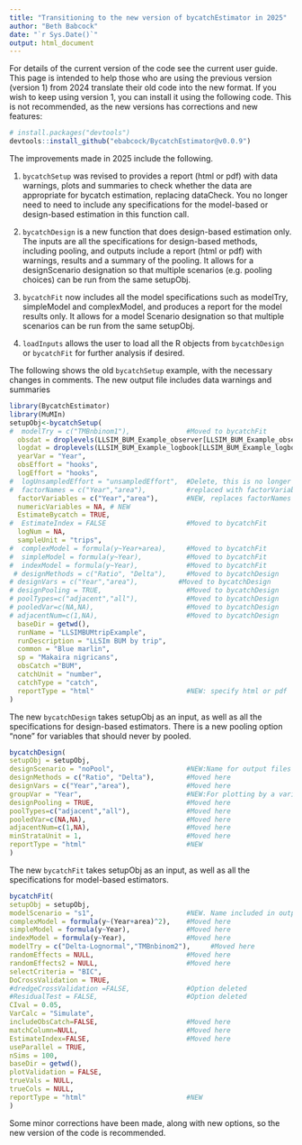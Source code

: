 ```yaml
---
title: "Transitioning to the new version of bycatchEstimator in 2025"
author: "Beth Babcock"
date: "`r Sys.Date()`"
output: html_document
---
```


For details of the current version of the code see the current user guide. This page is intended to help those who are using the previous version (version 1) from 2024 translate their old code into the new format. If you wish to keep using version 1, you can install it using the following code. This is not recommended, as the new versions has corrections and new features:

```r
# install.packages("devtools")
devtools::install_github("ebabcock/BycatchEstimator@v0.0.9")
```


The improvements made in 2025 include the following.

1. `bycatchSetup` was revised to provides a report (html or pdf) with data warnings, plots and summaries to check whether the data are appropriate for bycatch estimation, replacing dataCheck. You no longer need to need to include any specifications for the model-based or design-based estimation in this function call. 

2. `bycatchDesign` is a new function that does design-based estimation only. The inputs are all the specifications for design-based methods, including pooling, and outputs include a report (html or pdf) with warnings, results and a summary of the pooling. It allows for a designScenario designation so that multiple scenarios (e.g. pooling choices) can be run from the same setupObj.

3. `bycatchFit` now includes all the model specifications such as modelTry, simpleModel and complexModel, and produces a report for the model results only. It allows for a model Scenario designation so that multiple scenarios can be run from the same setupObj.

4. `loadInputs` allows the user to load all the R objects from `bycatchDesign` or `bycatchFit` for further analysis if desired. 

The following shows the old `bycatchSetup` example, with the necessary changes in comments. The new output file includes data warnings and summaries

```r
library(BycatchEstimator)
library(MuMIn)
setupObj<-bycatchSetup(
#  modelTry = c("TMBnbinom1"),              #Moved to bycatchFit
  obsdat = droplevels(LLSIM_BUM_Example_observer[LLSIM_BUM_Example_observer$Year>2010 &LLSIM_BUM_Example_observer$fleet==2,]),
  logdat = droplevels(LLSIM_BUM_Example_logbook[LLSIM_BUM_Example_logbook$Year>2010 & LLSIM_BUM_Example_logbook$fleet==2,]),
  yearVar = "Year",
  obsEffort = "hooks",
  logEffort = "hooks",
#  logUnsampledEffort = "unsampledEffort",  #Delete, this is no longer used
#  factorNames = c("Year","area"),          #replaced with factorVariables
  factorVariables = c("Year","area"),       #NEW, replaces factorNames
  numericVariables = NA, # NEW
  EstimateBycatch = TRUE,
#  EstimateIndex = FALSE                    #Moved to bycatchFit
  logNum = NA,
  sampleUnit = "trips",
#  complexModel = formula(y~Year+area),     #Moved to bycatchFit
#  simpleModel = formula(y~Year),           #Moved to bycatchFit
#  indexModel = formula(y~Year),            #Moved to bycatchFit
 # designMethods = c("Ratio", "Delta"),     #Moved to bycatchDesign
# designVars = c("Year","area"),          #Moved to bycatchDesign
# designPooling = TRUE,                     #Moved to bycatchDesign
# poolTypes=c("adjacent","all"),            #Moved to bycatchDesign
# pooledVar=c(NA,NA),                       #Moved to bycatchDesign
# adjacentNum=c(1,NA),                      #Moved to bycatchDesign
  baseDir = getwd(),
  runName = "LLSIMBUMtripExample",
  runDescription = "LLSIm BUM by trip",
  common = "Blue marlin",
  sp = "Makaira nigricans",
  obsCatch ="BUM",
  catchUnit = "number",
  catchType = "catch",
  reportType = "html"                       #NEW: specify html or pdf 
)
```

The new `bycatchDesign` takes setupObj as an input, as well as all the specifications for design-based estimators. There is a new pooling option "none" for variables that should never by pooled. 

```r
bycatchDesign(
setupObj = setupObj,
designScenario = "noPool",                  #NEW:Name for output files 
designMethods = c("Ratio", "Delta"),        #Moved here
designVars = c("Year","area"),              #Moved here
groupVar = "Year",                          #NEW:For plotting by a variable other than Year
designPooling = TRUE,                       #Moved here
poolTypes=c("adjacent","all"),              #Moved here
pooledVar=c(NA,NA),                         #Moved here
adjacentNum=c(1,NA),                        #Moved here
minStrataUnit = 1,                          #Moved here
reportType = "html"                         #NEW
)
```

The new `bycatchFit` takes setupObj as an input, as well as all the specifications for model-based estimators. 

```r
bycatchFit(
setupObj = setupObj, 
modelScenario = "s1",                       #NEW. Name included in output files
complexModel = formula(y~(Year+area)^2),    #Moved here
simpleModel = formula(y~Year),              #Moved here
indexModel = formula(y~Year),               #Moved here
modelTry = c("Delta-Lognormal","TMBnbinom2"),     #Moved here
randomEffects = NULL,                       #Moved here
randomEffects2 = NULL,                      #Moved here
selectCriteria = "BIC",                     
DoCrossValidation = TRUE,                   
#dredgeCrossValidation =FALSE,              #Option deleted
#ResidualTest = FALSE,                      #Option deleted
CIval = 0.05,                               
VarCalc = "Simulate",                       
includeObsCatch=FALSE,                      #Moved here
matchColumn=NULL,                           #Moved here
EstimateIndex=FALSE,                        #Moved here
useParallel = TRUE,          
nSims = 100,
baseDir = getwd(),
plotValidation = FALSE,
trueVals = NULL,
trueCols = NULL,
reportType = "html"                         #NEW
)
```

Some minor corrections have been made, along with new options, so the new version of the code is recommended. 
